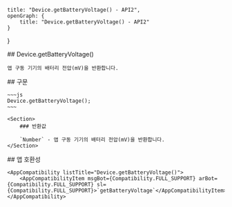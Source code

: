 
    title: "Device.getBatteryVoltage() - API2",
    openGraph: {
        title: "Device.getBatteryVoltage() - API2"
    }
}

<Section>
    ## Device.getBatteryVoltage()

    앱 구동 기기의 배터리 전압(mV)을 반환합니다.
</Section>
<Section>
    ## 구문

    ~~~js
    Device.getBatteryVoltage();
    ~~~

    <Section>
        ### 반환값

        `Number` - 앱 구동 기기의 배터리 전압(mV)을 반환합니다.
    </Section>
</Section>
<Section>
    ## 앱 호환성

    <AppCompatibility listTitle="Device.getBatteryVoltage()">
        <AppCompatibilityItem msgBot={Compatibility.FULL_SUPPORT} arBot={Compatibility.FULL_SUPPORT} sl={Compatibility.FULL_SUPPORT}>`getBatteryVoltage`</AppCompatibilityItem>
    </AppCompatibility>
</Section>